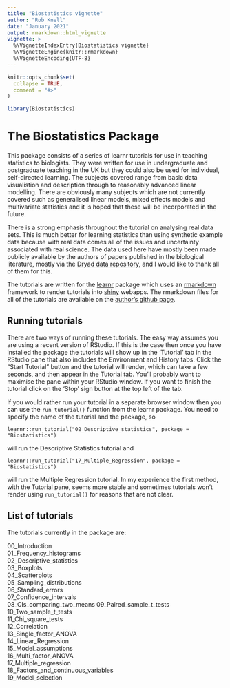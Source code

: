 ```yaml
---
title: "Biostatistics vignette"
author: "Rob Knell"
date: "January 2021"
output: rmarkdown::html_vignette
vignette: >
  %\VignetteIndexEntry{Biostatistics vignette}
  %\VignetteEngine{knitr::rmarkdown}
  %\VignetteEncoding{UTF-8}
---
```


```r
knitr::opts_chunk$set(
  collapse = TRUE,
  comment = "#>"
)
```

```r
library(Biostatistics)
```

# The Biostatistics Package

This package consists of a series of learnr tutorials for use in teaching statistics to biologists. They were written for use in undergraduate and postgraduate teaching in the UK but they could also be used for individual, self-directed learning. The subjects covered range from basic data visualistion and description through to reasonably advanced linear modelling. There are obviously many subjects which are not currently covered such as generalised linear models, mixed effects models and multivariate statistics and it is hoped that these will be incorporated in the future.

There is a strong emphasis throughout the tutorial on analysing real data sets. This is much better for learning statistics than using synthetic example data because with real data comes all of the issues and uncertainty associated with real science. The data used here have mostly been made publicly available by the authors of papers published in the biological literature, mostly via the [Dryad data repository](https://datadryad.org/stash), and I would like to thank all of them for this.

The tutorials are written for the [learnr](https://rstudio.github.io/learnr/) package which uses an [rmarkdown](https://rmarkdown.rstudio.com/) framework to render tutorials into [shiny](https://shiny.rstudio.com/) webapps. The rmarkdown files for all of the tutorials are available on the [author's github page](https://github.com/rjknell).

## Running tutorials

There are two ways of running these tutorials. The easy way assumes you are using a recent version of RStudio. If this is the case then once you have installed the package the tutorials will show up in the 'Tutorial' tab in the RStudio pane that also includes the Environment and History tabs. Click the "Start Tutorial" button and the tutorial will render, which can take a few seconds, and then appear in the Tutorial tab. You'll probably want to maximise the pane within your RStudio window. If you want to finish the tutorial click on the 'Stop' sign button at the top left of the tab.

If you would rather run your tutorial in a separate browser window then you can use the `run_tutorial()` function from the learnr package. You need to specify the name of the tutorial and the package, so 

`learnr::run_tutorial("02_Descriptive_statistics", package = "Biostatistics")`

will run the Descriptive Statistics tutorial and 

`learnr::run_tutorial("17_Multiple_Regression", package = "Biostatistics")`

will run the Multiple Regression tutorial. In my experience the first method, with the Tutorial pane, seems more stable and sometimes tutorials won't render using `run_tutorial()` for reasons that are not clear.

## List of tutorials

The tutorials currently in the package are:

00_Introduction                                             
01_Frequency_histograms                                     
02_Descriptive_statistics                                   
03_Boxplots                                                 
04_Scatterplots                                             
05_Sampling_distributions                                   
06_Standard_errors                                          
07_Confidence_intervals                                     
08_CIs_comparing_two_means
09_Paired_sample_t_tests                                    
10_Two_sample_t_tests                                       
11_Chi_square_tests                                         
12_Correlation                                              
13_Single_factor_ANOVA                      
14_Linear_Regression                        
15_Model_assumptions        
16_Multi_factor_ANOVA                       
17_Multiple_regression                      
18_Factors_and_continuous_variables         
19_Model_selection


